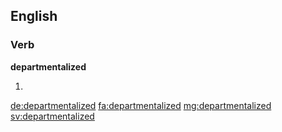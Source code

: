 ==English==

===Verb===
'''departmentalized'''

# {{en-past of|departmentalize}}

[[de:departmentalized]]
[[fa:departmentalized]]
[[mg:departmentalized]]
[[sv:departmentalized]]